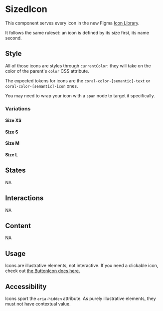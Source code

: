 
<Meta of={Stories} />
<Status id="sizedIcon" />

# SizedIcon

This component serves every icon in the new Figma [Icon Library](https://www.figma.com/file/L1QUr28Y79ydAv05nQVmaA/Icon-Library?node-id=2064%3A17133).

It follows the same ruleset: an icon is defined by its size first, its name second.

## Style

All of those icons are styles through `currentColor`: they will take on the color of the parent's `color` CSS attribute.

The expected tokens for icons are the `coral-color-[semantic]-text` or `coral-color-[semantic]-icon` ones.

You may need to wrap your icon with a `span` node to target it specifically.

### Variations

#### Size XS

<Canvas>
	<Story of={Stories.IconXS} />
</Canvas>

<Controls of={Stories.IconXS} />

#### Size S

<Canvas>
	<Story of={Stories.IconS} />
</Canvas>

<Controls of={Stories.IconS} />

#### Size M

<Canvas>
	<Story of={Stories.IconM} />
</Canvas>

<Controls of={Stories.IconM} />

#### Size L

<Canvas>
	<Story of={Stories.IconL} />
</Canvas>

<Controls of={Stories.IconL} />

## States

NA

## Interactions

NA

## Content

NA

## Usage

Icons are illustrative elements, not interactive. If you need a clickable icon, check out [the ButtonIcon docs here.](/docs/clickable-buttonicon--docs)

## Accessibility

Icons sport the `aria-hidden` attribute. As purely illustrative elements, they must not have contextual value.

